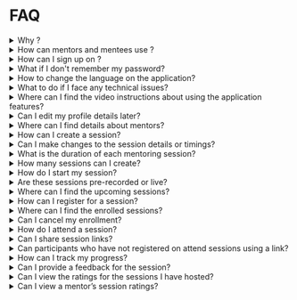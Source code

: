 
# FAQ

<details>
  <summary>Why <PartialExample mentored />?</summary> 
  <PartialExample mentored /> is an open source mentoring application that facilitates peer learning and professional development.

  To learn more, see <a href="intro">Welcome to <PartialExample mentored /></a>.

</details>

<details>
<summary>How can mentors and mentees use <PartialExample mentored />?</summary>

* Mentors can create mentoring sessions and join other sessions. 
* Mentees can join mentoring sessions. 

To learn more, see <a href="using-the-application">About the <PartialExample mentored /> Application</a>.
</details>

<details>
<summary>How can I sign up on <PartialExample mentored />?</summary>
<Tabs>
<TabItem value="mentored mobile application" label="Mobile App" default>
<p>To sign up, you can open the <PartialExample mentored /> application and tap <b>Sign up</b>.</p>
</TabItem>
<TabItem value="mentored portal" label="Web Portal">
<p>To sign up, you can open the web portal and click <b>Sign up</b>.</p>
</TabItem>
< /Tabs>
To learn more, see the following topics:
<ul>
<li><a href="signing-up-as-a-mentor">Signing up on <PartialExample mentored /> as a Mentor</a>.</li>
<li><a href="signing-up-as-a-mentee">Signing up on <PartialExample mentored /> as a Mentee</a>.</li>
</ul>

</details>

<details>
<summary>What if I don't remember my password?</summary>
<Tabs>
<TabItem value="mentored mobile application" label="Mobile App" default>
<p>On the Login page, you can tap <b>Forgot Password</b> to change your password.</p>
</TabItem>
<TabItem value="mentored portal" label="Web Portal">
<p>On the Login page, you can click the <b>Forgot password</b> link to change your password.</p>
</TabItem>
< /Tabs>

To learn more, see <a href="logging-in">Logging in</a>.
</details>

<details>
<summary>How to change the language on the application?</summary>
<Tabs>
<TabItem value="mentored mobile application" label="Mobile App" default>
<p>To change the language, you can go to the <b>Application</b> menu and select the <b>Language</b> option.</p>
</TabItem>
<TabItem value="mentored portal" label="Web Portal">
<p>You can select the language of your choice from the <b>Language</b> drop-down on the top-right corner of the page.</p>
</TabItem>
< /Tabs>

To learn more, see <a href="change-language">Changing the Language Settings</a>.
</details>

<details>
<summary>What to do if I face any technical issues?</summary>

If you face any technical issues, you can report the issue to the support team on the Help page.

To learn more, see <a href="report-an-issue">Reporting an Issue</a>.
</details>

<details>
<summary>Where can I find the video instructions about using the application features?</summary>

To view the video instructions, you can go to the **Application** menu and select the **Help videos** option.

To learn more, see <a href="view-helpvideos">Viewing the Help Videos</a>.
</details>

<details>
<summary>Can I edit my profile details later?</summary>

After signing up, you can update your profile details any time.

To learn more, see the following topics: 
* <a href="creating-and-managing-mentor-profile">Creating a Mentor Profile</a>
* <a href="creating-and-managing-mentee-profile">Creating a Mentee Profile</a>

</details>

<details>
<summary>Where can I find details about mentors?</summary>

You can use the <a href="mentor-directory">Mentor Directory</a> to look up details on individual mentors.
</details>

<details>
<summary>How can I create a session?</summary>
<Tabs>
<TabItem value="mentored mobile application" label="Mobile App" default>
<p>To create a new session, go to the <b>Created sessions</b> tab on the Home page and tap <b>Create session</b>.</p>
</TabItem>
<TabItem value="mentored portal" label="Web Portal">
<p>To create a new session, go to the <b>Created sessions</b> tab and click the <b>Click here to create a new session</b> button.</p>
</TabItem>
< /Tabs>

To learn more, see <a href="setting-up-a-session">Setting up a Session</a>. 
</details>

<details>
<summary>Can I make changes to the session details or timings?</summary>

You can edit a session to change the timings or the details associated with it. In case you want to cancel the session, you can delete the session.

To learn more, see <a href="setting-up-a-session">Setting up a Session</a>. 
</details>

<details>
<summary>What is the duration of each mentoring session?</summary>

The minimum duration of a session should be 30 minutes. 

To learn more, see <a href="setting-up-a-session">Setting up a Session</a>.
</details>

<details>
<summary>How many sessions can I create?</summary>

<PartialExample mentored /> does not apply any limits on the number of sessions that a mentor can host. 

To learn more, see <a href="setting-up-a-session">Setting up a Session</a>.
</details>

<details>
<summary>How do I start my session?</summary>
<Tabs>
<TabItem value="mentored mobile application" label="Mobile App" default>
<p>On the <b>Created sessions</b> tab of the Home page, you can find your session and tap <b>Start</b>.</p>
</TabItem>
<TabItem value="mentored portal" label="Web Portal">
<p>On the <b>Created sessions</b> tab, you can find your session and click <b>Start</b>.</p>
</TabItem>
< /Tabs>

To learn more, see <a href="starting-a-session">Starting a Session</a>.
</details>

<details>
<summary>Are these sessions pre-recorded or live?</summary>

Mentoring sessions are live sessions hosted by mentors. You cannot upload or host a recorded session.  

To learn more, see the following sections: 
* <a href="joining-a-session">Joining a Session</a>  
* <a href="starting-a-session">Starting a Session</a>

</details>

<details>
<summary>Where can I find the upcoming sessions?</summary>
<Tabs>
<TabItem value="mentored mobile application" label="Mobile App" default>
<p>You can find the upcoming sessions on the <b>All sessions</b> tab of the Home page.</p>
</TabItem>
<TabItem value="mentored portal" label="Web Portal">
<p>You can find the upcoming sessions on the <b>Home</b> tab.</p>
</TabItem>
< /Tabs>

To learn more, see <a href="enrolling-for-a-session">Enrolling for a Session</a>.
</details>

<details>
<summary>How can I register for a session?</summary>
<Tabs>
<TabItem value="mentored mobile application" label="Mobile App" default>
<p>On the <b>All sessions</b> tab of the Home page, you can find a session of interest and tap <b>Enroll</b>.</p>
</TabItem>
<TabItem value="mentored portal" label="Web Portal">
<p>On the <b>Home</b> tab, you can find a session of interest and click <b>Enroll</b>.</p>
</TabItem>
< /Tabs>

To learn more, see <a href="enrolling-for-a-session">Enrolling for a Session</a>.
</details>

<details>
<summary>Where can I find the enrolled sessions?</summary>
<Tabs>
<TabItem value="mentored mobile application" label="Mobile App" default>
<p>You can find the enrolled sessions on the <b>Enrolled sessions</b> tab of the Home page.</p>
</TabItem>
<TabItem value="mentored portal" label="Web Portal">
<p>You can find the enrolled sessions on the <b>Enrolled sessions</b> tab.</p>
</TabItem>
< /Tabs>

To learn more, see <a href="joining-a-session">Joining a Session</a>.
</details>

<details>
<summary>Can I cancel my enrollment?</summary>

You can cancel your enrollment if the mentor has not started the session.

To learn more, see <a href="enrolling-for-a-session">Enrolling for a Session</a>.
</details>

<details>
<summary>How do I attend a session?</summary>

<Tabs>
<TabItem value="mentored mobile application" label="Mobile App" default>
<p>On the <b>Enrolled sessions</b> tab of the Home page, you can find an enrolled session and tap <b>Join</b>.</p>
</TabItem>
<TabItem value="mentored portal" label="Web Portal">
<p>On the <b>Enrolled sessions</b> tab, you can find an enrolled session and tap <b>Join</b>.</p>
</TabItem>
< /Tabs>

To learn more, see <a href="joining-a-session">Joining a Session</a>.
</details>

<details>
<summary>Can I share session links?</summary>

The host and participants can share session links with their phone or email contacts, and over social media.

To learn more, see the following topics:

* <a href="inviting-mentorsandmentees-host">How can a session host share the session invite?</a> 
* <a href="inviting-mentorsandmentees-participants">How can a participant share the session invite?</a>

</details>

<details>
<summary>Can participants who have not registered on <PartialExample mentored /> attend sessions using a link?</summary>

To join sessions using a link, participants must sign up on <PartialExample mentored />.

To learn more, see <a href="joining-a-session">Joining a Session</a>.
</details>

<details>
<summary>How can I track my progress?</summary>
<Tabs>
<TabItem value="mentored mobile application" label="Mobile App" default>
<p>You can track your activity and track your progress on the <b>Dashboard</b> tab.</p>
</TabItem>
<TabItem value="mentored portal" label="Web Portal">
<p>To track your activity and track your progress, go to the <b>Application</b> menu on the top-right corner of the page and select <b>Dashboard</b>.</p>
</TabItem>
< /Tabs>

To learn more, see the following topics: 

* <a href="dashboard-for-mentors">Dashboard for Mentors</a>
* <a href="dashboard-for-mentees">Dashboard for Mentees</a>

</details>

<details>
<summary>Can I provide a feedback for the session?</summary>

At the end of each session, <PartialExample mentored /> enables the host and participants to rate the session. 

To learn more, see the following topics: 

* <a href="feedbackformentors">How Mentors can record their feedback?</a>
* <a href="feedbackformentees">How Mentees can record their feedback?</a>

</details>

<details>
<summary>Can I view the ratings for the sessions I have hosted?</summary>
<Tabs>
<TabItem value="mentored mobile application" label="Mobile App" default>
<p>To view your session ratings, you can go to the <b>Profile</b> tab.</p>
</TabItem>
<TabItem value="mentored portal" label="Web Portal">
<p>To track your activity and track your progress, go to the <b>Application</b> menu on the top-right corner of the page and select <b>My profile</b>.</p>
</TabItem>
< /Tabs> 

To learn more, see <a href="creating-and-managing-mentor-profile">Creating and Managing a Mentor Profile</a>.
</details>

<details>
<summary>Can I view a mentor’s session ratings?</summary>

You can view a mentor’s session ratings using the <a href="mentor-directory">Mentor Directory</a>.
</details>
